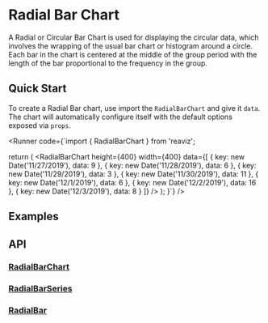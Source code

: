 
<Meta of={RadialBarChartStory} />

# Radial Bar Chart

A Radial or Circular Bar Chart is used for displaying the circular data, which involves the
wrapping of the usual bar chart or histogram around a circle. Each bar in the chart is centered at
the middle of the group period with the length of the bar proportional to the frequency in the group.

## Quick Start
To create a Radial Bar chart, use import the `RadialBarChart` and give it `data`. The chart
will automatically configure itself with the default options exposed via `props`.

<Runner code={`import { RadialBarChart } from 'reaviz';

  return (
    <RadialBarChart
      height={400}
      width={400}
      data={[
        { key: new Date('11/27/2019'), data: 9 },
        { key: new Date('11/28/2019'), data: 6 },
        { key: new Date('11/29/2019'), data: 3 },
        { key: new Date('11/30/2019'), data: 11 },
        { key: new Date('12/1/2019'), data: 6 },
        { key: new Date('12/2/2019'), data: 16 },
        { key: new Date('12/3/2019'), data: 8 }
      ]}
    />
  );
}`}
/>

## Examples
<ToggleCanvas of={RadialBarChartStory.Simple} storybook="charts-bar-chart-radial--simple" />

## API
### [RadialBarChart](https://github.com/reaviz/reaviz/blob/master/src/RadialAreaChart/RadialAreaChart.tsx)
<PropsTable name="RadialBarChart" />

### [RadialBarSeries](https://github.com/reaviz/reaviz/blob/master/src/RadialAreaChart/RadialBarSeries/RadialBarSeries.tsx)
<PropsTable name="RadialBarSeries" />

### [RadialBar](https://github.com/reaviz/reaviz/blob/master/src/RadialAreaChart/RadialBarSeries/RadialBar.tsx)
<PropsTable name="RadialBar" />